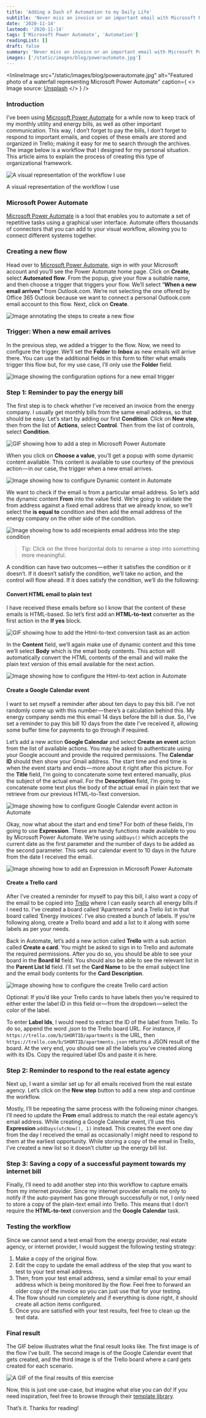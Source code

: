 ```yaml
---
title: 'Adding a Dash of Automation to my Daily Life'
subtitle: 'Never miss an invoice or an important email with Microsoft Power Automate'
date: '2020-11-14'
lastmod: '2020-11-14'
tags: ['Microsoft Power Automate', 'Automation']
readingList: []
draft: false
summary: 'Never miss an invoice or an important email with Microsoft Power Automate'
images: ['/static/images/blog/powerautomate.jpg']
---
```


<InlineImage
  src="/static/images/blog/powerautomate.jpg"
  alt="Featured photo of a waterfall representing Microsoft Power Automate"
  caption={
    <>
      Image source: <a href="https://unsplash.com/photos/waAAaeC9hns">Unsplash</a>
    </>
  }
/>

### Introduction

I’ve been using [Microsoft Power Automate](https://flow.microsoft.com/) for a while now to keep track of my monthly utility and energy bills, as well as other important communication. This way, I don’t forget to pay the bills, I don’t forget to respond to important emails, and copies of these emails are stored and organized in Trello; making it easy for me to search through the archives. The image below is a workflow that I designed for my personal situation. This article aims to explain the process of creating this type of organizational framework.

![A visual representation of the workflow I use](https://cdn-images-1.medium.com/max/1200/1*K9kL_X6G20bwMhQDrAmTEA.jpeg)

A visual representation of the workflow I use

### Microsoft Power Automate

[Microsoft Power Automate](https://flow.microsoft.com/) is a tool that enables you to automate a set of repetitive tasks using a graphical user interface. Automate offers thousands of connectors that you can add to your visual workflow, allowing you to connect different systems together.

### Creating a new flow

Head over to [Microsoft Power Automate](https://flow.microsoft.com/), sign in with your Microsoft account and you’ll see the Power Automate home page. Click on **Create**, select **Automated flow**. From the popup, give your flow a suitable name, and then choose a trigger that triggers your flow. We’ll select “**When a new email arrives”** from Outlook.com. We’re not selecting the one offered by Office 365 Outlook because we want to connect a personal Outlook.com email account to this flow. Next, click on **Create**.

![Image annotating the steps to create a new flow](https://cdn-images-1.medium.com/max/800/1*SXnhARIJPqNZaafkIrVQnw.png)

### Trigger: When a new email arrives

In the previous step, we added a trigger to the flow. Now, we need to configure the trigger. We’ll set the **Folder** to **Inbox** as new emails will arrive there. You can use the additional fields in this form to filter what emails trigger this flow but, for my use case, I’ll only use the **Folder** field.

![Image showing the configuration options for a new email trigger](https://cdn-images-1.medium.com/max/800/1*SQPvMRfUaeBpS8ocYv1RJA.png)

### Step 1: Reminder to pay the energy bill

The first step is to check whether I’ve received an invoice from the energy company. I usually get monthly bills from the same email address, so that should be easy. Let’s start by adding our first **Condition**. Click on **New step**, then from the list of **Actions**, select **Control**. Then from the list of controls, select **Condition**.

![GIF showing how to add a step in Microsoft Power Automate](https://cdn-images-1.medium.com/max/800/1*_Ep2VVSp2oLbMafuhcGh4A.gif)

When you click on **Choose a value**, you’ll get a popup with some dynamic content available. This content is available to use courtesy of the previous action — in our case, the trigger when a new email arrives.

![Image showing how to configure Dynamic content in Automate](https://cdn-images-1.medium.com/max/800/1*WIDSoG1j_1RFyQnOnMgPzQ.png)

We want to check if the email is from a particular email address. So let’s add the dynamic content **From** into the value field. We’re going to validate the from address against a fixed email address that we already know, so we’ll select the **is equal to** condition and then add the email address of the energy company on the other side of the condition.

![Image showing how to add receipients email address into the step condition](https://cdn-images-1.medium.com/max/800/1*pfaCUVt83XnxFLO_25pOvw.png)

> Tip: Click on the three horizontal dots to rename a step into something more meaningful.

A condition can have two outcomes — either it satisfies the condition or it doesn’t. If it doesn’t satisfy the condition, we’ll take no action, and the control will flow ahead. If it does satisfy the condition, we’ll do the following:

#### Convert HTML email to plain text

I have received these emails before so I know that the content of these emails is HTML-based. So let’s first add an **HTML-to-text** converter as the first action in the **If yes** block.

![GIF showing how to add the Html-to-text conversion task as an action](https://cdn-images-1.medium.com/max/800/1*OipB0NaqH02JmInHyAXHLQ.gif)

In the **Content** field, we’ll again make use of dynamic content and this time we’ll select **Body** which is the email body contents. This action will automatically convert the HTML contents of the email and will make the plain text version of this email available for the next action.

![Image showing how to configure the Html-to-text action in Automate](https://cdn-images-1.medium.com/max/800/1*7E4ewBGhLJ7XVnRADF6wmQ.png)

#### Create a Google Calendar event

I want to set myself a reminder after about ten days to pay this bill. I’ve not randomly come up with this number — there’s a calculation behind this. My energy company sends me this email 14 days before the bill is due. So, I’ve set a reminder to pay this bill 10 days from the date I’ve received it, allowing some buffer time for payments to go through if required.

Let’s add a new action **Google Calendar** and select **Create an event** action from the list of available actions. You may be asked to authenticate using your Google account and provide the required permissions. The **Calendar ID** should then show your Gmail address. The start time and end time is when the event starts and ends — more about it right after this picture. For the **Title** field, I’m going to concatenate some text entered manually, plus the subject of the actual email. For the **Description&#x20;**&#x66;ield, I’m going to concatenate some text plus the body of the actual email in plain text that we retrieve from our previous HTML-to-Text conversion.

![Image showing how to configure Google Calendar event action in Automate](https://cdn-images-1.medium.com/max/800/1*hCzxS5r80TOLiaTRahaMlw.png)

Okay, now what about the start and end time? For both of these fields, I’m going to use **Expression**. These are handy functions made available to you by Microsoft Power Automate. We’re using `addDays()` which accepts the current date as the first parameter and the number of days to be added as the second parameter. This sets our calendar event to 10 days in the future from the date I received the email.

![Image showing how to add an Expression in Microsoft Power Automate](https://cdn-images-1.medium.com/max/800/1*6YNswKJxgbfqDaCdLobhig.png)

#### Create a Trello card

After I’ve created a reminder for myself to pay this bill, I also want a copy of the email to be copied into [Trello](https://trello.com/clydedz/recommend) where I can easily search all energy bills if I need to. I’ve created a board called ‘Apartments’ and a Trello list in that board called ‘Energy invoices’. I’ve also created a bunch of labels. If you’re following along, create a Trello board and add a list to it along with some labels as per your needs.

Back in Automate, let’s add a new action called **Trello** with a sub action called **Create a card**. You might be asked to sign in to Trello and automate the required permissions. After you do so, you should be able to see your board in the **Board Id** field. You should also be able to see the relevant list in the **Parent List Id** field. I’ll set the **Card Name** to be the email subject line and the email body contents for the **Card Description**.

![Image showing how to configure the create Trello card action](https://cdn-images-1.medium.com/max/800/1*CZ5UnWHFCCXoA3YXSz1iaQ.png)

Optional: If you’d like your Trello cards to have labels then you’re required to either enter the label ID in this field or — from the dropdown — select the color of the label.

To enter **Label Ids**, I would need to extract the ID of the label from Trello. To do so, append the word *.json* to the Trello board URL. For instance, if `https://trello.com/b/SHORTID/apartments` is the URL, then `https://trello.com/b/SHORTID/apartments.json` returns a JSON result of the board. At the very end, you should see all the labels you’ve created along with its IDs. Copy the required label IDs and paste it in here.

### Step 2: Reminder to respond to the real estate agency

Next up, I want a similar set up for all emails received from the real estate agency. Let’s click on the **New step** button to add a new step and continue the workflow.

Mostly, I’ll be repeating the same process with the following minor changes. I’ll need to update the **From** email address to match the real estate agency’s email address. While creating a Google Calendar event, I’ll use this **Expression&#x20;**`addDays(utcNow(), 1)` instead. This creates the event one day from the day I received the email as occasionally I might need to respond to them at the earliest opportunity. While storing a copy of the email in Trello, I’ve created a new list so it doesn’t clutter up the energy bill list.

### Step 3: Saving a copy of a successful payment towards my internet bill

Finally, I’ll need to add another step into this workflow to capture emails from my internet provider. Since my internet provider emails me only to notify if the auto-payment has gone through successfully or not, I only need to store a copy of the plain-text email into Trello. This means that I don’t require the **HTML-to-text** conversion and the **Google Calendar** task.

### Testing the workflow

Since we cannot send a test email from the energy provider, real estate agency, or internet provider, I would suggest the following testing strategy:

1. Make a copy of the original flow.
2. Edit the copy to update the email address of the step that you want to test to your test email address.
3. Then, from your test email address, send a similar email to your email address which is being monitored by the flow. Feel free to forward an older copy of the invoice so you can just use that for your testing.
4. The flow should run completely and if everything is done right, it should create all action items configured.
5. Once you are satisfied with your test results, feel free to clean up the test data.

### Final result

The GIF below illustrates what the final result looks like. The first image is of the flow I’ve built. The second image is of the Google Calendar event that gets created, and the third image is of the Trello board where a card gets created for each scenario.

![A GIF of the final results of this exercise](https://cdn-images-1.medium.com/max/1200/1*rusirwp_gS1kjWpKJZ5YLw.gif)

Now, this is just one use-case, but imagine what else you can do! If you need inspiration, feel free to browse through their [template library](https://flow.microsoft.com/en-us/templates/).

That’s it. Thanks for reading!
